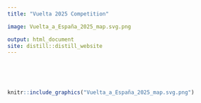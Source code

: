 ```yaml
---
title: "Vuelta 2025 Competition"

image: Vuelta_a_España_2025_map.svg.png

output: html_document
site: distill::distill_website
---
```


<style type="text/css">
h1.title {
  font-size: 24px; /* Adjust the size as desired */
  color: DarkRed; /* You can also change the color */
  text-align: center;
}
</style>

$~$

$~$


```r

knitr::include_graphics("Vuelta_a_España_2025_map.svg.png")

```



